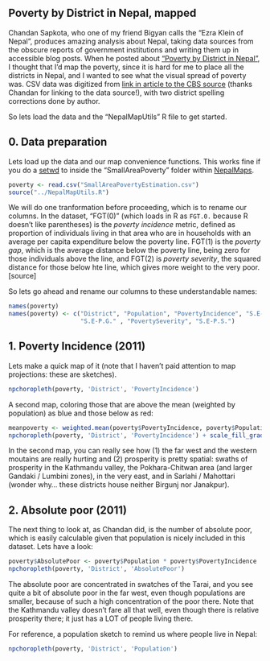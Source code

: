 Poverty by District in Nepal, mapped
---

Chandan Sapkota, who one of my friend Bigyan calls the "Ezra Klein of Nepal", produces amazing analysis about Nepal, taking data sources from the obscure reports of government institutions and writing them up in accessible blog posts. When he posted about ["Poverty by District in Nepal"](http://sapkotac.blogspot.com/2013/07/poverty-by-district-in-nepal.html), I thought that I'd map the poverty, since it is hard for me to place all the districts in Nepal, and I wanted to see what the visual spread of poverty was. CSV data was digitized from [link in article to the CBS source](http://cbs.gov.np/wp-content/uploads/2014/06/Small%20Area%20Estimates%20of%20Poverty,%202011.pdf) (thanks Chandan for linking to the data source!), with two district spelling corrections done by author.

So lets load the data and the "NepalMapUtils" R file to get started.

## 0. Data preparation

Lets load up the data and our map convenience functions. This works fine if you do a [setwd](http://www.statmethods.net/interface/workspace.html) to inside the "SmallAreaPoverty" folder within [NepalMaps](http://github.com/prabhasp/NepalMaps).
```r
poverty <- read.csv("SmallAreaPovertyEstimation.csv")
source("../NepalMapUtils.R")
```

We will do one tranformation before proceeding, which is to rename our columns. In the dataset, "FGT(0)" (which loads in R as `FGT.0.` because R doesn't like parentheses) is the _poverty incidence_ metric, defined as proportion of individuals living in that area who are in households with an average per capita expenditure below the poverty line. FGT(1) is the _poverty gap_, which is the average distance below the poverty line, being zero for those individuals above the line, and FGT(2) is _poverty severity_, the squared distance for those below hte line, which gives more weight to the very poor. [source]

So lets go ahead and rename our columns to these understandable names:

```r
names(poverty)
names(poverty) <- c("District", "Population", "PovertyIncidence", "S.E-P.I.", "PovertyGap", 
                    "S.E-P.G." , "PovertySeverity", "S.E-P.S.")
```

## 1. Poverty Incidence (2011)

 Lets make a quick map of it (note that I haven't paid attention to map projections: these are sketches).
```r
npchoropleth(poverty, 'District', 'PovertyIncidence')
```

A second map, coloring those that are above the mean (weighted by population) as blue and those below as red:
```r
meanpoverty <- weighted.mean(poverty$PovertyIncidence, poverty$Population)
npchoropleth(poverty, 'District', 'PovertyIncidence') + scale_fill_gradient2(low=muted('blue'), midpoint=meanpoverty, mid='white', high=muted('red'))
```

In the second map, you can really see how (1) the far west and the western moutains are really hurting and (2) prosperity is pretty spatial: swaths of prosperity in the Kathmandu valley, the Pokhara-Chitwan area (and larger Gandaki / Lumbini zones), in the very east, and in Sarlahi / Mahottari (wonder why... these districts house neither Birgunj nor Janakpur).

## 2. Absolute poor (2011)

The next thing to look at, as Chandan did, is the number of absolute poor, which is easily calculable given that population is nicely included in this dataset. Lets have a look:
```r
poverty$AbsolutePoor <- poverty$Population * poverty$PovertyIncidence
npchoropleth(poverty, 'District', 'AbsolutePoor')
```
The absolute poor are concentrated in swatches of the Tarai, and you see quite a bit of absolute poor in the far west, even though populations are smaller, because of such a high concentration of the poor there. Note that the Kathmandu valley doesn't fare all that well, even though there is relative prosperity there; it just has a LOT of people living there.

For reference, a population sketch to remind us where people live in Nepal:
```r
npchoropleth(poverty, 'District', 'Population')
```